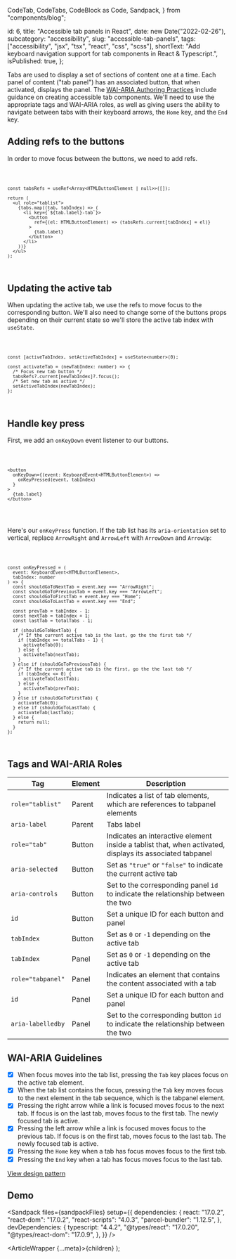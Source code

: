   CodeTab,
  CodeTabs,
  CodeBlock as Code,
  Sandpack,
} from "components/blog";

  id: 6,
  title: "Accessible tab panels in React",
  date: new Date("2022-02-26"),
  subcategory: "accessibility",
  slug: "accessible-tab-panels",
  tags: ["accessibility", "jsx", "tsx", "react", "css", "scss"],
  shortText:
    "Add keyboard navigation support for tab components in React & Typescript.",
  isPublished: true,
};

Tabs are used to display a set of sections of content one at a time. Each panel of content ("tab panel") has an associated button, that when activated, displays the panel. The [WAI-ARIA Authoring Practices](https://www.w3.org/TR/wai-aria-practices/#tabpanel) include guidance on creating accessible tab components. We'll need to use the appropriate tags and WAI-ARIA roles, as well as giving users the ability to navigate between tabs with their keyboard arrows, the `Home` key, and the `End` key.

## Adding refs to the buttons

In order to move focus between the buttons, we need to add refs.

<Code filename="Tabs.tsx">

```tsx
const tabsRefs = useRef<Array<HTMLButtonElement | null>>([]);

return (
  <ul role="tablist">
    {tabs.map((tab, tabIndex) => (
      <li key={`${tab.label}-tab`}>
        <button
          ref={(el: HTMLButtonElement) => (tabsRefs.current[tabIndex] = el)}
        >
          {tab.label}
        </button>
      </li>
    ))}
  </ul>
);
```

</Code>

## Updating the active tab

When updating the active tab, we use the refs to move focus to the corresponding button. We'll also need to change some of the buttons props depending on their current state so we'll store the active tab index with `useState`.

<Code filename="Tabs.tsx">

```tsx
const [activeTabIndex, setActiveTabIndex] = useState<number>(0);

const activateTab = (newTabIndex: number) => {
  /* Focus new tab button */
  tabsRefs?.current[newTabIndex]?.focus();
  /* Set new tab as active */
  setActiveTabIndex(newTabIndex);
};
```

</Code>

## Handle key press

First, we add an `onKeyDown` event listener to our buttons.

<Code filename="Tabs.tsx">

```tsx
<button
  onKeyDown={(event: KeyboardEvent<HTMLButtonElement>) =>
    onKeyPressed(event, tabIndex)
  }
>
  {tab.label}
</button>
```

</Code>

\
Here's our `onKeyPress` function. If the tab list has its `aria-orientation` set to vertical, replace `ArrowRight` and `ArrowLeft` with `ArrowDown` and `ArrowUp`:

<Code filename="Tabs.tsx">

```tsx
const onKeyPressed = (
  event: KeyboardEvent<HTMLButtonElement>,
  tabIndex: number
) => {
  const shouldGoToNextTab = event.key === "ArrowRight";
  const shouldGoToPreviousTab = event.key === "ArrowLeft";
  const shouldGoToFirstTab = event.key === "Home";
  const shouldGoToLastTab = event.key === "End";

  const prevTab = tabIndex - 1;
  const nextTab = tabIndex + 1;
  const lastTab = totalTabs - 1;

  if (shouldGoToNextTab) {
    /* If the current active tab is the last, go the the first tab */
    if (tabIndex >= totalTabs - 1) {
      activateTab(0);
    } else {
      activateTab(nextTab);
    }
  } else if (shouldGoToPreviousTab) {
    /* If the current active tab is the first, go the the last tab */
    if (tabIndex <= 0) {
      activateTab(lastTab);
    } else {
      activateTab(prevTab);
    }
  } else if (shouldGoToFirstTab) {
    activateTab(0);
  } else if (shouldGoToLastTab) {
    activateTab(lastTab);
  } else {
    return null;
  }
};
```

</Code>

## Tags and WAI-ARIA Roles

| Tag               | Element | Description                                                                                              |
| ----------------- | ------- | -------------------------------------------------------------------------------------------------------- |
| `role="tablist"`  | Parent  | Indicates a list of tab elements, which are references to tabpanel elements                              |
| `aria-label`      | Parent  | Tabs label                                                                                               |
| `role="tab"`      | Button  | Indicates an interactive element inside a tablist that, when activated, displays its associated tabpanel |
| `aria-selected`   | Button  | Set as `"true"` or `"false"` to indicate the current active tab                                          |
| `aria-controls`   | Button  | Set to the corresponding panel `id` to indicate the relationship between the two                         |
| `id`              | Button  | Set a unique ID for each button and panel                                                                |
| `tabIndex`        | Button  | Set as `0` or `-1` depending on the active tab                                                           |
| `tabIndex`        | Panel   | Set as `0` or `-1` depending on the active tab                                                           |
| `role="tabpanel"` | Panel   | Indicates an element that contains the content associated with a tab                                     |
| `id`              | Panel   | Set a unique ID for each button and panel                                                                |
| `aria-labelledby` | Panel   | Set to the corresponding button `id` to indicate the relationship between the two                        |

## WAI-ARIA Guidelines

- [x] When focus moves into the tab list, pressing the `Tab` key places focus on the active tab element.
- [x] When the tab list contains the focus, pressing the `Tab` key moves focus to the next element in the tab sequence, which is the tabpanel element.
- [x] Pressing the right arrow while a link is focused moves focus to the next tab. If focus is on the last tab, moves focus to the first tab. The newly focused tab is active.
- [x] Pressing the left arrow while a link is focused moves focus to the previous tab. If focus is on the first tab, moves focus to the last tab. The newly focused tab is active.
- [x] Pressing the `Home` key when a tab has focus moves focus to the first tab.
- [x] Pressing the `End` key when a tab has focus moves focus to the last tab.

[View design pattern](https://www.w3.org/TR/wai-aria-practices/#tabpanel)

## Demo

<Sandpack
  files={sandpackFiles}
  setup={{
    dependencies: {
      react: "17.0.2",
      "react-dom": "17.0.2",
      "react-scripts": "4.0.3",
      "parcel-bundler": "1.12.5",
    },
    devDependencies: {
      typescript: "4.4.2",
      "@types/react": "17.0.20",
      "@types/react-dom": "17.0.9",
    },
  }}
/>

  <ArticleWrapper {...meta}>{children}</ArticleWrapper>
);
